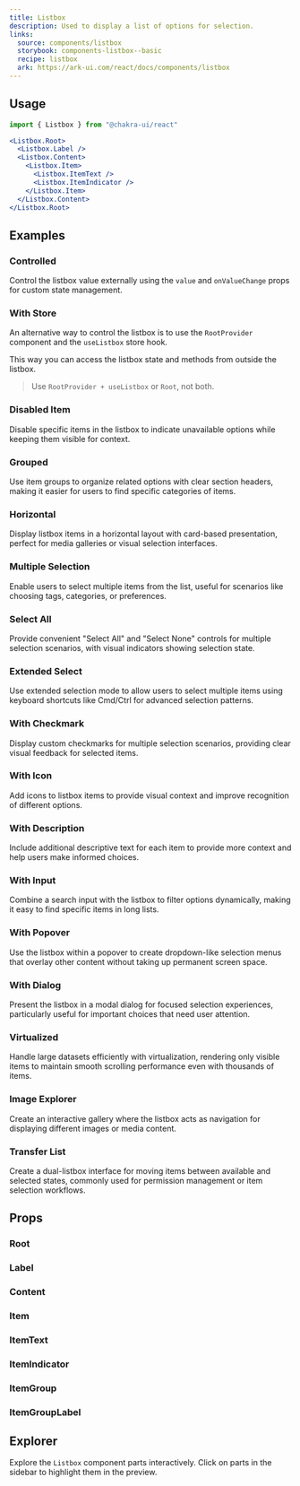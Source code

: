 ```yaml
---
title: Listbox
description: Used to display a list of options for selection.
links:
  source: components/listbox
  storybook: components-listbox--basic
  recipe: listbox
  ark: https://ark-ui.com/react/docs/components/listbox
---
```


<ExampleTabs name="listbox-basic" />

## Usage

```jsx
import { Listbox } from "@chakra-ui/react"
```

```jsx
<Listbox.Root>
  <Listbox.Label />
  <Listbox.Content>
    <Listbox.Item>
      <Listbox.ItemText />
      <Listbox.ItemIndicator />
    </Listbox.Item>
  </Listbox.Content>
</Listbox.Root>
```

## Examples

### Controlled

Control the listbox value externally using the `value` and `onValueChange` props
for custom state management.

<ExampleTabs name="listbox-controlled" />

### With Store

An alternative way to control the listbox is to use the `RootProvider` component
and the `useListbox` store hook.

This way you can access the listbox state and methods from outside the listbox.

> Use `RootProvider + useListbox` or `Root`, not both.

<ExampleTabs name="listbox-with-store" />

### Disabled Item

Disable specific items in the listbox to indicate unavailable options while
keeping them visible for context.

<ExampleTabs name="listbox-disabled-item" />

### Grouped

Use item groups to organize related options with clear section headers, making
it easier for users to find specific categories of items.

<ExampleTabs name="listbox-grouped" />

### Horizontal

Display listbox items in a horizontal layout with card-based presentation,
perfect for media galleries or visual selection interfaces.

<ExampleTabs name="listbox-horizontal" />

### Multiple Selection

Enable users to select multiple items from the list, useful for scenarios like
choosing tags, categories, or preferences.

<ExampleTabs name="listbox-multiselect" />

### Select All

Provide convenient "Select All" and "Select None" controls for multiple
selection scenarios, with visual indicators showing selection state.

<ExampleTabs name="listbox-select-all" />

### Extended Select

Use extended selection mode to allow users to select multiple items using
keyboard shortcuts like Cmd/Ctrl for advanced selection patterns.

<ExampleTabs name="listbox-extended-select" />

### With Checkmark

Display custom checkmarks for multiple selection scenarios, providing clear
visual feedback for selected items.

<ExampleTabs name="listbox-with-checkmark" />

### With Icon

Add icons to listbox items to provide visual context and improve recognition of
different options.

<ExampleTabs name="listbox-with-icon" />

### With Description

Include additional descriptive text for each item to provide more context and
help users make informed choices.

<ExampleTabs name="listbox-with-description" />

### With Input

Combine a search input with the listbox to filter options dynamically, making it
easy to find specific items in long lists.

<ExampleTabs name="listbox-with-input" />

### With Popover

Use the listbox within a popover to create dropdown-like selection menus that
overlay other content without taking up permanent screen space.

<ExampleTabs name="listbox-with-popover" />

### With Dialog

Present the listbox in a modal dialog for focused selection experiences,
particularly useful for important choices that need user attention.

<ExampleTabs name="listbox-with-dialog" />

### Virtualized

Handle large datasets efficiently with virtualization, rendering only visible
items to maintain smooth scrolling performance even with thousands of items.

<ExampleTabs name="listbox-virtualized" />

### Image Explorer

Create an interactive gallery where the listbox acts as navigation for
displaying different images or media content.

<ExampleTabs name="listbox-image-explorer" />

### Transfer List

Create a dual-listbox interface for moving items between available and selected
states, commonly used for permission management or item selection workflows.

<ExampleTabs name="listbox-transfer-list" />

## Props

### Root

<PropTable component="Listbox" part="Root" />

### Label

<PropTable component="Listbox" part="Label" />

### Content

<PropTable component="Listbox" part="Content" />

### Item

<PropTable component="Listbox" part="Item" />

### ItemText

<PropTable component="Listbox" part="ItemText" />

### ItemIndicator

<PropTable component="Listbox" part="ItemIndicator" />

### ItemGroup

<PropTable component="Listbox" part="ItemGroup" />

### ItemGroupLabel

<PropTable component="Listbox" part="ItemGroupLabel" />

## Explorer

Explore the `Listbox` component parts interactively. Click on parts in the
sidebar to highlight them in the preview.

<Explorer name="listbox-basic" />
